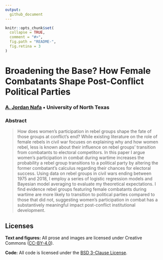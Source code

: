 ```yaml
---
output: 
  github_document
---
```


```r
knitr::opts_chunk$set(
  collapse = TRUE,
  comment = "#>",
  fig.path = "README-",
  fig.retina = 3
)
```

# Broadening the Base? How Female Combatants Shape Post-Conflict Political Parties

### [A. Jordan Nafa](https://www.ajordannafa.com/) • University of North Texas

### Abstract

> How does women’s participation in rebel groups shape the fate of those groups at conflict's end? While existing literature on the role of female rebels in civil war focuses on explaining why and how women rebel, less is known about their influence on rebel groups' transition from combatants to electoral competitors. In this paper I argue women’s participation in combat during wartime increases the probability a rebel group transitions to a political party by altering the former combatant's calculus regarding their chances for electoral success. Using data on rebel groups in civil wars ending between 1975 and 2018, I employ a series of logistic regression models and Bayesian model averaging to evaluate my theoretical expectations. I find evidence rebel groups featuring female combatants during wartime are more likely to transition to political parties compared to those that did not, suggesting women's participation in combat has a substantively meaningful impact post-conflict institutional development.

## Licenses

**Text and figures:** All prose and images are licensed under Creative Commons ([CC-BY-4.0](http://creativecommons.org/licenses/by/4.0/)).

**Code:** All code is licensed under the [BSD 3-Clause License](LICENSE.md).
